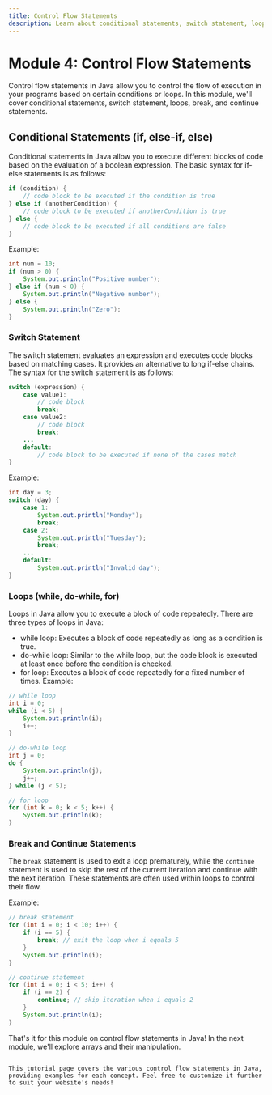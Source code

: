 ```yaml
---
title: Control Flow Statements
description: Learn about conditional statements, switch statement, loops, break, and continue statements in Java programming.
---
```


# Module 4: Control Flow Statements

Control flow statements in Java allow you to control the flow of execution in your programs based on certain conditions or loops. In this module, we'll cover conditional statements, switch statement, loops, break, and continue statements.

## Conditional Statements (if, else-if, else)

Conditional statements in Java allow you to execute different blocks of code based on the evaluation of a boolean expression. The basic syntax for if-else statements is as follows:

```java
if (condition) {
    // code block to be executed if the condition is true
} else if (anotherCondition) {
    // code block to be executed if anotherCondition is true
} else {
    // code block to be executed if all conditions are false
}
```
Example:

```java
int num = 10;
if (num > 0) {
    System.out.println("Positive number");
} else if (num < 0) {
    System.out.println("Negative number");
} else {
    System.out.println("Zero");
}
```
### Switch Statement
The switch statement evaluates an expression and executes code blocks based on matching cases. It provides an alternative to long if-else chains. The syntax for the switch statement is as follows:

```java
switch (expression) {
    case value1:
        // code block
        break;
    case value2:
        // code block
        break;
    ...
    default:
        // code block to be executed if none of the cases match
}
```
Example:

```java
int day = 3;
switch (day) {
    case 1:
        System.out.println("Monday");
        break;
    case 2:
        System.out.println("Tuesday");
        break;
    ...
    default:
        System.out.println("Invalid day");
}
```
### Loops (while, do-while, for)
Loops in Java allow you to execute a block of code repeatedly. There are three types of loops in Java:

- while loop: Executes a block of code repeatedly as long as a condition is true.
- do-while loop: Similar to the while loop, but the code block is executed at least once before the condition is checked.
- for loop: Executes a block of code repeatedly for a fixed number of times.
Example:

```java
// while loop
int i = 0;
while (i < 5) {
    System.out.println(i);
    i++;
}

// do-while loop
int j = 0;
do {
    System.out.println(j);
    j++;
} while (j < 5);

// for loop
for (int k = 0; k < 5; k++) {
    System.out.println(k);
}
```
### Break and Continue Statements
The `break` statement is used to exit a loop prematurely, while the `continue` statement is used to skip the rest of the current iteration and continue with the next iteration. These statements are often used within loops to control their flow.

Example:

```java
// break statement
for (int i = 0; i < 10; i++) {
    if (i == 5) {
        break; // exit the loop when i equals 5
    }
    System.out.println(i);
}

// continue statement
for (int i = 0; i < 5; i++) {
    if (i == 2) {
        continue; // skip iteration when i equals 2
    }
    System.out.println(i);
}
```
That's it for this module on control flow statements in Java! In the next module, we'll explore arrays and their manipulation.

```vbnet

This tutorial page covers the various control flow statements in Java, providing examples for each concept. Feel free to customize it further to suit your website's needs!
```

